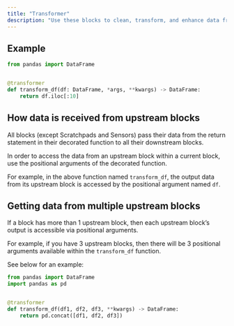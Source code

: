 ```yaml
---
title: "Transformer"
description: "Use these blocks to clean, transform, and enhance data from other blocks."
---
```


## Example

```python
from pandas import DataFrame


@transformer
def transform_df(df: DataFrame, *args, **kwargs) -> DataFrame:
    return df.iloc[:10]
```

## How data is received from upstream blocks

All blocks (except Scratchpads and Sensors) pass their data from the return statement in their
decorated function to all their downstream blocks.

In order to access the data from an upstream block within a current block,
use the positional arguments of the decorated function.

For example, in the above function named `transform_df`, the output data from its upstream block
is accessed by the positional argument named `df`.

## Getting data from multiple upstream blocks

If a block has more than 1 upstream block,
then each upstream block’s output is accessible via positional arguments.

For example, if you have 3 upstream blocks,
then there will be 3 positional arguments available within the `transform_df` function.

See below for an example:

```python
from pandas import DataFrame
import pandas as pd


@transformer
def transform_df(df1, df2, df3, **kwargs) -> DataFrame:
    return pd.concat([df1, df2, df3])
```
